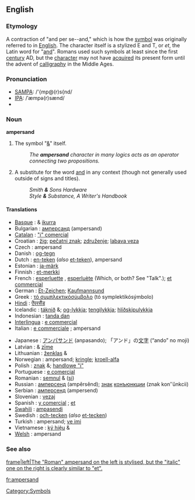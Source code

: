 {{wikipedia}}
==English==

===Etymology===
A contraction of "and per se--and," which is how the [[symbol]] was originally referred to in [[English]].
The character itself is a stylized E and T, or ''et'', the Latin word for "[[and]]". Romans used such symbols at least since the first [[century]] AD, but the [[character]] may not have [[acquired]] its present form until the advent of [[calligraphy]] in the Middle Ages.

===Pronunciation===
*[[w:SAMPA|SAMPA]]: /'{mp@(r)s{nd/
*[[w:IPA|IPA]]: /ˈæmpə(r)sænd/
*{{audio|en-us-ampersand.ogg|Audio (US)}}

===Noun===
'''ampersand'''
# The symbol "[[&]]" itself. 
#:''The '''ampersand''' character in many logics acts as an operator connecting two propositions.''
# A substitute for the word [[and]] in any context (though not generally used outside of signs and titles).  
#:''Smith '''&''' Sons Hardware''
#:''Style '''&''' Substance, A Writer's Handbook''

====Translations====
{{top}}
* [[Basque]] : & [[ikurra]]
* Bulgarian : [[амперсанд]] (ampersand) {{m}}
* [[Catalan]] : [["i" comercial]]
* Croatian : [[žig]]; [[pečatni znak]]; [[združenje]]; [[labava veza]]
* Czech : ampersand
* Danish : [[og-tegn]]
* Dutch : [[en-teken]] (''also'' [[et-teken]]), ampersand
* Estonian : [[ja-märk]]
* Finnish : [[et-merkki]]
* French : [[esperluette]] {{f}}, [[esperluète]] {{f}} (Which, or both?  See "Talk".); [[et commercial]]
* German : [[Et-Zeichen]]; [[Kaufmannsund]] {{n}}
* Greek : [[τό συμπλεκτικόσύμβολο]] (tó symplektikósýmbolo)
* [[Hindi]] : [[ऐंपरसैंड]]
* Icelandic : [[táknið]] &; [[og-lykkja]]; [[tengilykkja]]; [[hlíðskipulykkja]]
* Indonesian : [[tanda dan]]
* [[Interlingua]] : [[e commercial]]
* Italian : [[e commerciale]] {{f}}; ampersand
{{mid}}
* Japanese : [[アンパサンド]] (anpasando); 「アンド」の[[文字]] (“ando” no moji)
* Latvian : & [[zīme]]
* Lithuanian : [[ženklas]] &
* Norwegian : ampersand; [[kringle]]; [[kroell-alfa]]
* Polish : [[znak]] &; [[handlowe "i"]]
* Portuguese : [[e comercial]] {{m}}
* Romanian : [[semnul]] & ([[și]])
* Russian : [[амперсенд]] (ampěrsěnd); [[знак]] [[конъюнкции]] (znak konʺǔnkcii)
* Serbian : [[амперсенд]] (ampersend)
* Slovenian : [[vezaj]]
* Spanish : [[y comercial]] {{m}}; [[et]] {{f}}
* [[Swahili]] : [[ampasendi]]
* Swedish : [[och-tecken]] (''also'' [[et-tecken]])
* Turkish : ampersand; [[ve imi]]
* Vietnamese : [[ký hiệu]] &
* [[Welsh]] : ampersand
{{bottom}}

===See also===
[[image:Et_Ampersand.jpg|frame|left|The "Roman" ampersand on the left is stylised, but the "italic" one on the right is clearly similar to "et".]]
{{Punctuation}}

[[Category:Symbols]]
[[fr:ampersand]]